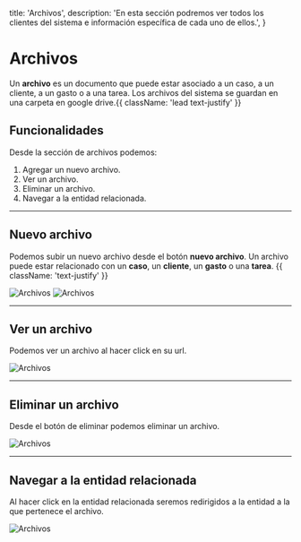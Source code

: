   title: 'Archivos',
  description:
    'En esta sección podremos ver todos los clientes del sistema e información específica de cada uno de ellos.',
}

# Archivos

Un **archivo** es un documento que puede estar asociado a un caso, a un cliente, a un gasto o a una tarea. Los archivos del sistema se guardan en una carpeta en google drive.{{ className: 'lead text-justify' }}

## Funcionalidades

Desde la sección de archivos podemos:

1. Agregar un nuevo archivo.
2. Ver un archivo.
3. Eliminar un archivo.
4. Navegar a la entidad relacionada.

---

## Nuevo archivo

Podemos subir un nuevo archivo desde el botón **nuevo archivo**. Un archivo puede estar relacionado con un **caso**, un **cliente**, un **gasto** o una **tarea**. {{ className: 'text-justify' }}

<Image src="/images/archivos-1.png" alt="Archivos" width={700} height={500} />

<Image src="/images/archivos-2.png" alt="Archivos" width={700} height={500} />

---

## Ver un archivo

Podemos ver un archivo al hacer click en su url.

<Image src="/images/archivos-3.png" alt="Archivos" width={700} height={500} />

---

## Eliminar un archivo

Desde el botón de eliminar <DeleteIcon/> podemos eliminar un archivo.

<Image src="/images/archivos-1.png" alt="Archivos" width={700} height={500} />

---

## Navegar a la entidad relacionada

Al hacer click en la entidad relacionada seremos redirigidos a la entidad a la que pertenece el archivo.

<Image src="/images/archivos-1.png" alt="Archivos" width={700} height={500} />
